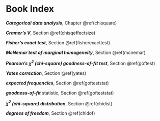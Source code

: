 # Book Index{-}

***Categorical data analysis***, Chapter \@ref(chisquare)

***Cramer's  $V$***, Section \@ref(chisqeffectsize)

***Fisher's exact test***, Section \@ref(fisherexacttest)

***McNemar test of marginal homogeneity***, Section \@ref(mcnemar)

***Pearson's $\chi^2$ (chi-square) goodness-of-fit test***, Section \@ref(goftest)

***Yates correction***, Section \@ref(yates)

***expected frequencies***, Section \@ref(gofteststat)

***goodness-of-fit*** statistic, Section \@ref(gofteststat)

***$\chi^2$ (chi-square) distribution***, Section \@ref(chidist)

***degrees of freedom***, Section \@ref(chidof)

